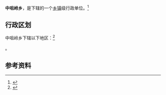 {{中国乡级行政区|62/29/27/209/000}}

'''中咀岭乡'''，是{{PRC admin/fullname|62/29/27/209/000|3}}下辖的一个[[乡镇|乡镇]]级行政单位。<ref>{{PRC admin/ref sgc|{{PRC admin/parent|62/29/27/209/000}}}}</ref>

== 行政区划 ==

中咀岭乡下辖以下地区：<ref>{{PRC admin/ref sgc|62/29/27/209/000}}</ref>

{{PRC admin/children|62/29/27/209/000}}。

== 参考资料 ==

{{reflist}}

{{行政区划小作品}}
{{PRC admin/navcat|62/29/27/209/000}}